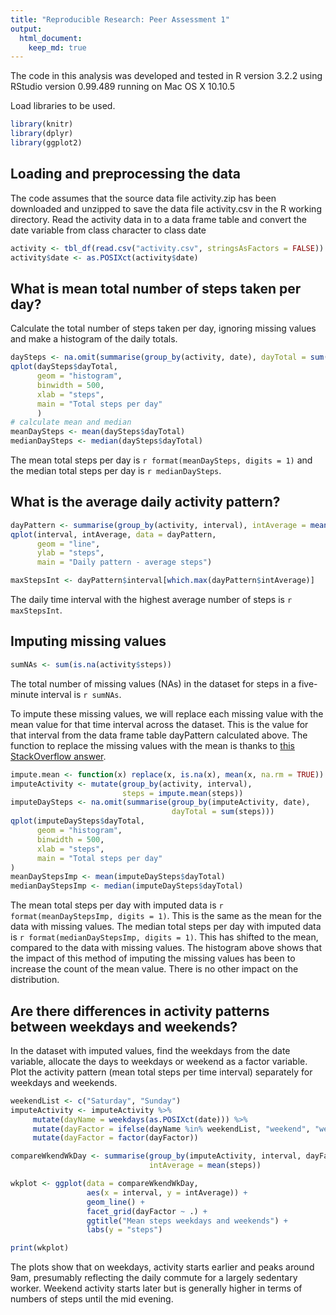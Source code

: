 ```yaml
---
title: "Reproducible Research: Peer Assessment 1"
output: 
  html_document:
    keep_md: true
---
```

The code in this analysis was developed and tested in R version 3.2.2 using RStudio version 0.99.489 running on Mac OS X 10.10.5

Load libraries to be used.
```r
library(knitr)
library(dplyr)
library(ggplot2)
```

## Loading and preprocessing the data
The code assumes that the source data file activity.zip has been downloaded and unzipped to save the data file activity.csv in the R working directory.
Read the activity data in to a data frame table and convert the date variable from class character to class date
```r
activity <- tbl_df(read.csv("activity.csv", stringsAsFactors = FALSE))
activity$date <- as.POSIXct(activity$date)
```

## What is mean total number of steps taken per day?
Calculate the total number of steps taken per day, ignoring missing values and make a histogram of the daily totals.
```r
daySteps <- na.omit(summarise(group_by(activity, date), dayTotal = sum(steps)))
qplot(daySteps$dayTotal, 
      geom = "histogram", 
      binwidth = 500,
      xlab = "steps", 
      main = "Total steps per day"
      )
# calculate mean and median
meanDaySteps <- mean(daySteps$dayTotal)
medianDaySteps <- median(daySteps$dayTotal)
```
The mean total steps per day is `r format(meanDaySteps, digits = 1)` and the median total steps per day is `r medianDaySteps`.

## What is the average daily activity pattern?
```r
dayPattern <- summarise(group_by(activity, interval), intAverage = mean(steps, na.rm = TRUE))
qplot(interval, intAverage, data = dayPattern, 
      geom = "line",
      ylab = "steps",
      main = "Daily pattern - average steps")
```

```r
maxStepsInt <- dayPattern$interval[which.max(dayPattern$intAverage)]
```
The daily time interval with the highest average number of steps is `r maxStepsInt`.

## Imputing missing values
```r
sumNAs <- sum(is.na(activity$steps))
```
The total number of missing values (NAs) in the dataset for steps in a five-minute interval is `r sumNAs`.

To impute these missing values, we will replace each missing value with the mean value for that time interval across the dataset. This is the value for that interval from the data frame table dayPattern calculated above. The function to replace the missing values with the mean is thanks to [this StackOverflow answer][1].
```r
impute.mean <- function(x) replace(x, is.na(x), mean(x, na.rm = TRUE))
imputeActivity <- mutate(group_by(activity, interval), 
                         steps = impute.mean(steps))
imputeDaySteps <- na.omit(summarise(group_by(imputeActivity, date),
                                    dayTotal = sum(steps)))
qplot(imputeDaySteps$dayTotal, 
      geom = "histogram", 
      binwidth = 500,
      xlab = "steps", 
      main = "Total steps per day"
)
meanDayStepsImp <- mean(imputeDaySteps$dayTotal)
medianDayStepsImp <- median(imputeDaySteps$dayTotal)
```
The mean total steps per day with imputed data is `r format(meanDayStepsImp, digits = 1)`. This is the same as the mean for the data with missing values.
The median total steps per day with imputed data is `r format(medianDayStepsImp, digits = 1)`. This has shifted to the mean, compared to the data with missing values.
The histogram above shows that the impact of this method of imputing the missing values has been to increase the count of the mean value. There is no other impact on the distribution.

## Are there differences in activity patterns between weekdays and weekends?
In the dataset with imputed values, find the weekdays from the date variable, allocate the days to weekdays or weekend as a factor variable. Plot the activity pattern (mean total steps per time interval) separately for weekdays and weekends. 
```r
weekendList <- c("Saturday", "Sunday")
imputeActivity <- imputeActivity %>%
     mutate(dayName = weekdays(as.POSIXct(date))) %>%
     mutate(dayFactor = ifelse(dayName %in% weekendList, "weekend", "weekday")) %>%
     mutate(dayFactor = factor(dayFactor))

compareWkendWkDay <- summarise(group_by(imputeActivity, interval, dayFactor), 
                               intAverage = mean(steps))

wkplot <- ggplot(data = compareWkendWkDay,
                 aes(x = interval, y = intAverage)) +
                 geom_line() +
                 facet_grid(dayFactor ~ .) +
                 ggtitle("Mean steps weekdays and weekends") +
                 labs(y = "steps")

print(wkplot)     
```

The plots show that on weekdays, activity starts earlier and peaks around 9am, presumably reflecting the daily commute for a largely sedentary worker. Weekend activity starts later but is generally higher in terms of numbers of steps until the mid evening. 

[1]: http://stackoverflow.com/questions/9322773/how-to-replace-na-with-mean-by-subset-in-r-impute-with-plyr